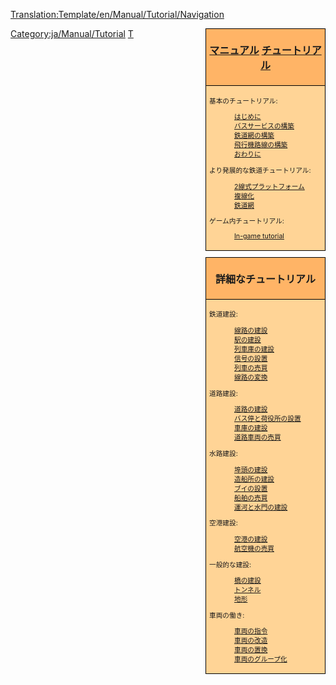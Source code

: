 <noinclude>[[Translation:Template/en/Manual/Tutorial/Navigation]]</noinclude>
<!--
NOTE:
Aqueducts should go under 'bridges' (with a link from building locks and canals), as aqueducts are in fact bridges but then for ships.

Possible future tutorials not already in list:
- [[Industrial Service]] / [[FIRS Walkthrough]]
- Multistations
--><div style="float:right; padding-left:12px; background:none;">
<div style="width:180px; border:1px solid #000000; background:#ffb466; padding:5px; -moz-border-radius-topleft:5px; -moz-border-radius-topright:5px; font-size: 12pt;">
<center><strong><font size="3">[[ja/Manual/Main Page|マニュアル]] [[ja/Manual/Tutorial/Main Page|チュートリアル]]</font></strong></center>
</div>
<div style="width:180px;  border:1px solid black; border-top-width: 0px; background:#ffd496; padding:5px; font-size: 8pt;">

基本のチュートリアル:
:[[ja/Manual/Tutorial/Main Page|はじめに]]
:[[ja/Manual/Tutorial/Buses|バスサービスの構築]]
:[[ja/Manual/Tutorial/Trains|鉄道網の構築]]
:[[ja/Manual/Tutorial/Planes|飛行機路線の構築]]
:[[ja/Manual/Tutorial/Conclusion|おわりに]]
より発展的な鉄道チュートリアル:
:[[ja/Manual/Tutorial/Two Platforms|2線式プラットフォーム]]
:[[ja/Manual/Tutorial/Two Tracks|複線化]]
:[[ja/Manual/Tutorial/Basic Network|鉄道網]]
ゲーム内チュートリアル:
:[[en/Manual/Tutorial/In-game tutorial|In-game tutorial]]

</div>

<div style="width:180px; border:1px solid #000000; background:#ffb466; padding:5px; font-size: 12pt; margin-top: 10px;">
<center><strong><font size="3">詳細なチュートリアル</font></strong></center>
</div>
<div style="width:180px;  border:1px solid black; border-top-width: 0px; background:#ffd496; padding:5px; -moz-border-radius-bottomleft:5px; -moz-border-radius-bottomright:8px; font-size: 8pt;">
<span style="font-weight:bold;">

鉄道建設:
:[[ja/Manual/Building tracks|線路の建設]]
:[[ja/Manual/Building railway stations|駅の建設]]
:[[ja/Manual/Building depots|列車庫の建設]]
:[[ja/Manual/Building signals|信号の設置]]
:[[ja/Manual/Buying trains|列車の売買]]
:[[ja/Manual/Convert rail|線路の変換]]

道路建設:
:[[ja/Manual/Building roads|道路の建設]]
:[[ja/Manual/Building stations and loading bays|バス停と荷役所の設置]]
:[[ja/Manual/Building road depots|車庫の建設]]
:[[ja/Manual/Buying road vehicles|道路車両の売買]]

水路建設:
:[[ja/Manual/Building docks|埠頭の建設]]
:[[ja/Manual/Building ship depots|造船所の建設]]
:[[ja/Manual/Building buoys|ブイの設置]]
:[[ja/Manual/Buying ships|船舶の売買]]
:[[ja/Manual/Building canals|運河と水門の建設]]

空港建設:
:[[en/Manual/Building airports|空港の建設]]
:[[en/Manual/Buying aircraft|航空機の売買]]

一般的な建設:
:[[en/Manual/Building bridges|橋の建設]]
:[[en/Manual/Tunnels|トンネル]]
:[[en/Manual/Landscaping|地形]]

車両の働き:
:[[en/Manual/Orders|車両の指令]]
:[[en/Manual/Refit|車両の改造]]
:[[en/Manual/Replace vehicles|車両の置換]]
:[[en/Manual/Vehicle groups|車両のグループ化]]

</span>
</div>
</div><includeonly>[[Category:ja/Manual/Tutorial]]</includeonly><noinclude>

[[Category:ja/Navigation|T]]
</noinclude>
